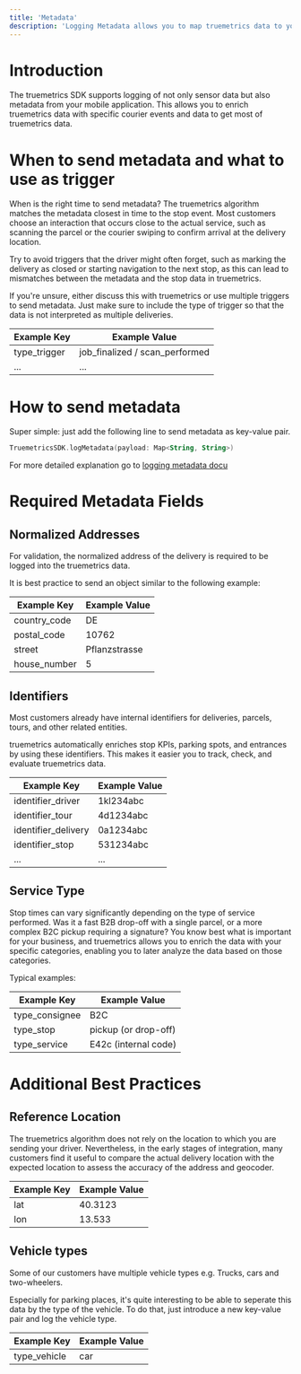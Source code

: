 ```yaml
---
title: 'Metadata'  
description: 'Logging Metadata allows you to map truemetrics data to your existing data.'
---
```


# Introduction

The truemetrics SDK supports logging of not only sensor data but also metadata from your mobile application. This allows you to enrich truemetrics data with specific courier events and data to get most of truemetrics data.

# When to send metadata and what to use as trigger

When is the right time to send metadata? The truemetrics algorithm matches the metadata closest in time to the stop event. Most customers choose an interaction that occurs close to the actual service, such as scanning the parcel or the courier swiping to confirm arrival at the delivery location. 

Try to avoid triggers that the driver might often forget, such as marking the delivery as closed or starting navigation to the next stop, as this can lead to mismatches between the metadata and the stop data in truemetrics.

If you're unsure, either discuss this with truemetrics or use multiple triggers to send metadata. Just make sure to include the type of trigger so that the data is not interpreted as multiple deliveries.

| Example Key   | Example Value                  |
| ------------- | ------------------------------ |
| type_trigger  | job_finalized / scan_performed  |
| ...           | ...                            |


# How to send metadata
Super simple: just add the following line to send metadata as key-value pair.
```kotlin
TruemetricsSDK.logMetadata(payload: Map<String, String>)
```
For more detailed explanation go to [logging metadata docu](https://docu.truemetrics.cloud/functions#log-metadata)

# Required Metadata Fields


## Normalized Addresses

For validation, the normalized address of the delivery is required to be logged into the truemetrics data.

It is best practice to send an object similar to the following example:

| Example Key    | Example Value         |
| -------------- | --------------------- |
| country_code   | DE                    |
| postal_code    | 10762                 |
| street         | Pflanzstrasse          |
| house_number   | 5                     |

## Identifiers

Most customers already have internal identifiers for deliveries, parcels, tours, and other related entities.

truemetrics automatically enriches stop KPIs, parking spots, and entrances by using these identifiers. This makes it easier you to track, check, and evaluate truemetrics data.

| Example Key          | Example Value     |
| -------------------- | ----------------- |
| identifier_driver    | 1kl234abc            |
| identifier_tour      | 4d1234abc            |
| identifier_delivery  | 0a1234abc            |
| identifier_stop      | 531234abc            |
| ...                  |  ...             |

## Service Type

Stop times can vary significantly depending on the type of service performed. Was it a fast B2B drop-off with a single parcel, or a more complex B2C pickup requiring a signature? You know best what is important for your business, and truemetrics allows you to enrich the data with your specific categories, enabling you to later analyze the data based on those categories.

Typical examples:

| Example Key   | Example Value        |
| ------------- | -------------------- |
| type_consignee  | B2C                |
| type_stop       | pickup (or drop-off)|
| type_service    | E42c (internal code)|

# Additional Best Practices

## Reference Location

The truemetrics algorithm does not rely on the location to which you are sending your driver. Nevertheless, in the early stages of integration, many customers find it useful to compare the actual delivery location with the expected location to assess the accuracy of the address and geocoder.

| Example Key   | Example Value        |
| ------------- | -------------------- |
| lat           | 40.3123              |
| lon           | 13.533               |

## Vehicle types

Some of our customers have multiple vehicle types e.g. Trucks, cars and two-wheelers.

Especially for parking places,  it's quite interesting to be able to seperate this data by the type of the vehicle. To do that, just introduce a new  key-value pair and log the vehicle type.

| Example Key   | Example Value        |
| ------------- | -------------------- |
| type_vehicle           | car              |

